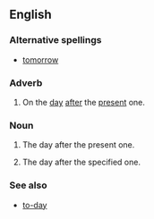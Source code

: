 ==English==
===Alternative spellings===
*[[tomorrow]] {{qualifier|current, not obsolete}}
===Adverb===
{{en-adv|-}}
#{{obsolete}} On the [[day]] [[after]] the [[present]] one.
===Noun===
{{en-noun}}
#{{obsolete|singulare tantum}} The day after the present one.
#{{obsolete}} The day after the specified one.
===See also===
*[[to-day]]
